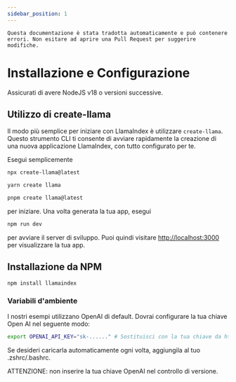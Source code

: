 ```yaml
---
sidebar_position: 1
---
```



```Questa documentazione è stata tradotta automaticamente e può contenere errori. Non esitare ad aprire una Pull Request per suggerire modifiche.```

# Installazione e Configurazione

Assicurati di avere NodeJS v18 o versioni successive.


## Utilizzo di create-llama

Il modo più semplice per iniziare con LlamaIndex è utilizzare `create-llama`. Questo strumento CLI ti consente di avviare rapidamente la creazione di una nuova applicazione LlamaIndex, con tutto configurato per te.

Esegui semplicemente

<Tabs>
<TabItem value="1" label="npm" default>

```bash
npx create-llama@latest
```

</TabItem>
<TabItem value="2" label="Yarn">

```bash
yarn create llama
```

</TabItem>
<TabItem value="3" label="pnpm">

```bash
pnpm create llama@latest
```

</TabItem>
</Tabs>

per iniziare. Una volta generata la tua app, esegui

```bash npm2yarn
npm run dev
```

per avviare il server di sviluppo. Puoi quindi visitare [http://localhost:3000](http://localhost:3000) per visualizzare la tua app.
## Installazione da NPM

```bash npm2yarn
npm install llamaindex
```


### Variabili d'ambiente

I nostri esempi utilizzano OpenAI di default. Dovrai configurare la tua chiave Open AI nel seguente modo:

```bash
export OPENAI_API_KEY="sk-......" # Sostituisci con la tua chiave da https://platform.openai.com/account/api-keys
```

Se desideri caricarla automaticamente ogni volta, aggiungila al tuo .zshrc/.bashrc.

ATTENZIONE: non inserire la tua chiave OpenAI nel controllo di versione.
